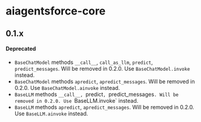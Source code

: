 # aiagentsforce-core

## 0.1.x

#### Deprecated

- `BaseChatModel` methods `__call__`, `call_as_llm`, `predict`, `predict_messages`. Will be removed in 0.2.0. Use `BaseChatModel.invoke` instead.
- `BaseChatModel` methods `apredict`, `apredict_messages`. Will be removed in 0.2.0. Use `BaseChatModel.ainvoke` instead.
- `BaseLLM` methods `__call__, `predict`, `predict_messages`. Will be removed in 0.2.0. Use `BaseLLM.invoke` instead.
- `BaseLLM` methods `apredict`, `apredict_messages`. Will be removed in 0.2.0. Use `BaseLLM.ainvoke` instead.